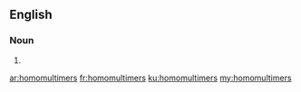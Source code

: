 ==English==

===Noun===
{{head|en}}

# {{plural of|homomultimer}}

[[ar:homomultimers]]
[[fr:homomultimers]]
[[ku:homomultimers]]
[[my:homomultimers]]